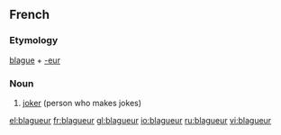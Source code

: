 ==French==

===Etymology===
[[blague]] + [[-eur]]

===Noun===
{{fr-noun|m|f=blagueuse}}

# [[joker]] (person who makes jokes)

[[el:blagueur]]
[[fr:blagueur]]
[[gl:blagueur]]
[[io:blagueur]]
[[ru:blagueur]]
[[vi:blagueur]]